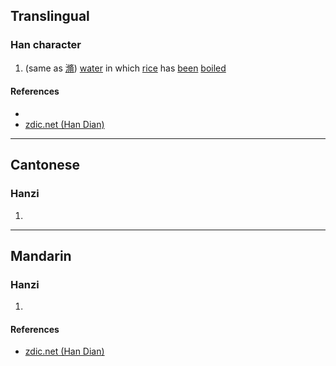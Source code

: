 {{character info/new}}
==Translingual==

===Han character===
{{Han char|rn=85|rad=水|as=11|sn=14|four=38127|canj=EHOB|ids=⿲氵彳⿱攵月}}

# (same as [[滫]]) [[water]] in which [[rice]] has [[been]] [[boil]]ed

====References====
* {{Han ref|kx=0648.240|dkj=18202|dj=1058.090|hdz=31725.090|uh=6F43|ud=28483|bh=E2AD|bd=58029}}
* [http://www.zdic.net/zd/zi/ZdicE6ZdicBDZdic83.htm zdic.net (Han Dian)]

----

==Cantonese==

===Hanzi===
{{yue-hanzi|jyut=[[sau1]]|y=sau1}}

# {{defn|lang=yue|sort=水11}}

----

==Mandarin==

===Hanzi===
{{cmn-hanzi|pin=[[xún]] ([[xun2]]), [[xiǔ]] ([[xiu3]])|wg=hsün<sup>2</sup>, hsiu<sup>3</sup>}}

# {{defn|lang=cmn|sort=水11}}

====References====
* [http://www.zdic.net/zd/zi/ZdicE6ZdicBDZdic83.htm zdic.net (Han Dian)]